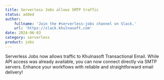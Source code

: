 ```yaml
---
title: Serverless Jobs allows SMTP traffic
status: added
author:
    fullname: 'Join the #serverless-jobs channel on Slack.'
    url: 'https://slack.khulnasoft.com'
date: 2024-06-03
category: serverless
product: jobs
---
```


Serverless Jobs now allows traffic to Khulnasoft Transactional Email. While API access was already available, you can now connect directly via SMTP servers. Enhance your workflows with reliable and straightforward email delivery!


